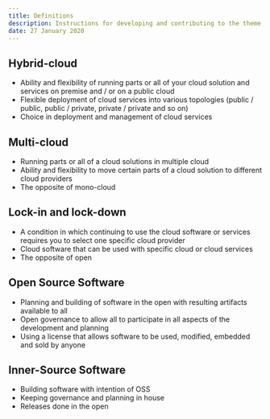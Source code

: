 ```yaml
---
title: Definitions
description: Instructions for developing and contributing to the theme
date: 27 January 2020
---
```


## Hybrid-cloud

* Ability and flexibility of running parts or all of your cloud solution and services on premise and / or on a public cloud
* Flexible deployment of cloud services into various topologies (public / public, public / private, private / private and so on)
* Choice in deployment and management of cloud services

## Multi-cloud

* Running parts or all of a cloud solutions in multiple cloud
* Ability and flexibility to move certain parts of a cloud solution to different cloud providers
* The opposite of mono-cloud

## Lock-in and lock-down

* A condition in which continuing to use the cloud software or services requires you to select one specific cloud provider
* Cloud software that can be used with specific cloud or cloud services
* The opposite of open

## Open Source Software

* Planning and building of software in the open with resulting artifacts available to all
* Open governance to allow all to participate in all aspects of the development and planning
* Using a license that allows software to be used, modified, embedded and sold by anyone

## Inner-Source Software

* Building software with intention of OSS
* Keeping governance and planning in house
* Releases done in the open
